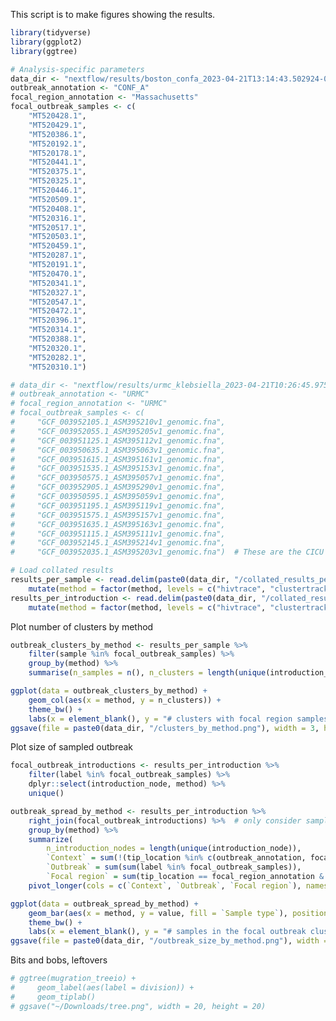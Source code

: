 This script is to make figures showing the results.

```r
library(tidyverse)
library(ggplot2)
library(ggtree)

# Analysis-specific parameters
data_dir <- "nextflow/results/boston_confa_2023-04-21T13:14:43.502924-07:00"
outbreak_annotation <- "CONF_A"
focal_region_annotation <- "Massachusetts"
focal_outbreak_samples <- c(
    "MT520428.1",
    "MT520429.1",
    "MT520386.1",
    "MT520192.1",
    "MT520178.1",
    "MT520441.1",
    "MT520375.1",
    "MT520325.1",
    "MT520446.1",
    "MT520509.1",
    "MT520408.1",
    "MT520316.1",
    "MT520517.1",
    "MT520503.1",
    "MT520459.1",
    "MT520287.1",
    "MT520191.1",
    "MT520470.1",
    "MT520341.1",
    "MT520327.1",
    "MT520547.1",
    "MT520472.1",
    "MT520396.1",
    "MT520314.1",
    "MT520388.1",
    "MT520320.1",
    "MT520282.1",
    "MT520310.1")

# data_dir <- "nextflow/results/urmc_klebsiella_2023-04-21T10:26:45.975059-07:00"
# outbreak_annotation <- "URMC"
# focal_region_annotation <- "URMC"
# focal_outbreak_samples <- c(
#     "GCF_003952105.1_ASM395210v1_genomic.fna",
#     "GCF_003952055.1_ASM395205v1_genomic.fna",
#     "GCF_003951125.1_ASM395112v1_genomic.fna",
#     "GCF_003950635.1_ASM395063v1_genomic.fna",
#     "GCF_003951615.1_ASM395161v1_genomic.fna",
#     "GCF_003951535.1_ASM395153v1_genomic.fna",
#     "GCF_003950575.1_ASM395057v1_genomic.fna",
#     "GCF_003952905.1_ASM395290v1_genomic.fna",
#     "GCF_003950595.1_ASM395059v1_genomic.fna",
#     "GCF_003951195.1_ASM395119v1_genomic.fna",
#     "GCF_003951575.1_ASM395157v1_genomic.fna",
#     "GCF_003951635.1_ASM395163v1_genomic.fna",
#     "GCF_003951115.1_ASM395111v1_genomic.fna",
#     "GCF_003952145.1_ASM395214v1_genomic.fna",
#     "GCF_003952035.1_ASM395203v1_genomic.fna")  # These are the CICU outbreak isolates

# Load collated results
results_per_sample <- read.delim(paste0(data_dir, "/collated_results_per_sample.txt"), sep = " ") %>%
    mutate(method = factor(method, levels = c("hivtrace", "clustertracker", "mugration")))
results_per_introduction <- read.delim(paste0(data_dir, "/collated_results_per_introduction.txt"), sep = " ") %>%
    mutate(method = factor(method, levels = c("hivtrace", "clustertracker", "mugration")))
```

Plot number of clusters by method
```r
outbreak_clusters_by_method <- results_per_sample %>%
    filter(sample %in% focal_outbreak_samples) %>%
    group_by(method) %>%
    summarise(n_samples = n(), n_clusters = length(unique(introduction_node)))

ggplot(data = outbreak_clusters_by_method) +
    geom_col(aes(x = method, y = n_clusters)) + 
    theme_bw() + 
    labs(x = element_blank(), y = "# clusters with focal region samples")
ggsave(file = paste0(data_dir, "/clusters_by_method.png"), width = 3, height = 4)
```

Plot size of sampled outbreak
```r
focal_outbreak_introductions <- results_per_introduction %>%
    filter(label %in% focal_outbreak_samples) %>%
    dplyr::select(introduction_node, method) %>%
    unique()

outbreak_spread_by_method <- results_per_introduction %>%
    right_join(focal_outbreak_introductions) %>%  # only consider samples in focal outbreak cluster
    group_by(method) %>%
    summarize(
        n_introduction_nodes = length(unique(introduction_node)),
        `Context` = sum(!(tip_location %in% c(outbreak_annotation, focal_region_annotation))),
        `Outbreak` = sum(sum(label %in% focal_outbreak_samples)),
        `Focal region` = sum(tip_location == focal_region_annotation & !(label %in% focal_outbreak_samples))) %>%
    pivot_longer(cols = c(`Context`, `Outbreak`, `Focal region`), names_to = "Sample type")

ggplot(data = outbreak_spread_by_method) +
    geom_bar(aes(x = method, y = value, fill = `Sample type`), position = "stack", stat = "identity") +
    theme_bw() +
    labs(x = element_blank(), y = "# samples in the focal outbreak cluster(s)")
ggsave(file = paste0(data_dir, "/outbreak_size_by_method.png"), width = 4, height = 4)
```

Bits and bobs, leftovers
```r
# ggtree(mugration_treeio) + 
#     geom_label(aes(label = division)) +
#     geom_tiplab()
# ggsave("~/Downloads/tree.png", width = 20, height = 20)   
```